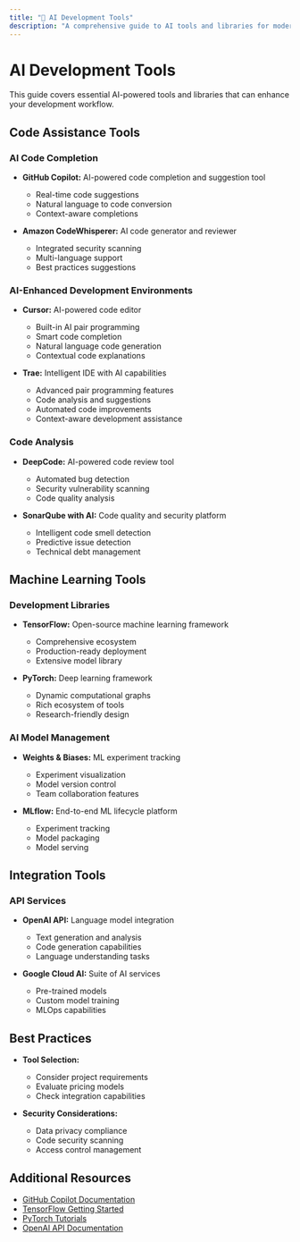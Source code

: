 ```yaml
---
title: "🤖 AI Development Tools"
description: "A comprehensive guide to AI tools and libraries for modern software development."
---
```


# AI Development Tools

This guide covers essential AI-powered tools and libraries that can enhance your development workflow.

## Code Assistance Tools

### AI Code Completion

- **GitHub Copilot:** AI-powered code completion and suggestion tool
  - Real-time code suggestions
  - Natural language to code conversion
  - Context-aware completions

- **Amazon CodeWhisperer:** AI code generator and reviewer
  - Integrated security scanning
  - Multi-language support
  - Best practices suggestions

### AI-Enhanced Development Environments

- **Cursor:** AI-powered code editor
  - Built-in AI pair programming
  - Smart code completion
  - Natural language code generation
  - Contextual code explanations

- **Trae:** Intelligent IDE with AI capabilities
  - Advanced pair programming features
  - Code analysis and suggestions
  - Automated code improvements
  - Context-aware development assistance

### Code Analysis

- **DeepCode:** AI-powered code review tool
  - Automated bug detection
  - Security vulnerability scanning
  - Code quality analysis

- **SonarQube with AI:** Code quality and security platform
  - Intelligent code smell detection
  - Predictive issue detection
  - Technical debt management

## Machine Learning Tools

### Development Libraries

- **TensorFlow:** Open-source machine learning framework
  - Comprehensive ecosystem
  - Production-ready deployment
  - Extensive model library

- **PyTorch:** Deep learning framework
  - Dynamic computational graphs
  - Rich ecosystem of tools
  - Research-friendly design

### AI Model Management

- **Weights & Biases:** ML experiment tracking
  - Experiment visualization
  - Model version control
  - Team collaboration features

- **MLflow:** End-to-end ML lifecycle platform
  - Experiment tracking
  - Model packaging
  - Model serving

## Integration Tools

### API Services

- **OpenAI API:** Language model integration
  - Text generation and analysis
  - Code generation capabilities
  - Language understanding tasks

- **Google Cloud AI:** Suite of AI services
  - Pre-trained models
  - Custom model training
  - MLOps capabilities

## Best Practices

- **Tool Selection:**
  - Consider project requirements
  - Evaluate pricing models
  - Check integration capabilities

- **Security Considerations:**
  - Data privacy compliance
  - Code security scanning
  - Access control management

## Additional Resources

- [GitHub Copilot Documentation](https://docs.github.com/en/copilot)
- [TensorFlow Getting Started](https://www.tensorflow.org/learn)
- [PyTorch Tutorials](https://pytorch.org/tutorials/)
- [OpenAI API Documentation](https://platform.openai.com/docs/)